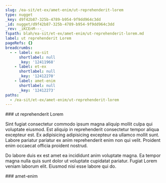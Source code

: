 ```yaml
---
slug: /ea-sit/et-ex/amet-enim/ut-reprehenderit-lorem
type: nugget
_key: d9f42b87-325b-4789-b954-9f9dd964c3dd
_id: nugget/d9f42b87-325b-4789-b954-9f9dd964c3dd
_rev: _iKCEnM---_
fspath: blah/ea-sit/et-ex/amet-enim/ut-reprehenderit-lorem.md
label: ut reprehenderit Lorem
pageRefs: {}
breadcrumbs:
  - - label: ea-sit
      shortlabel: null
      _key: '12411968'
    - label: et-ex
      shortlabel: null
      _key: '12412270'
    - label: amet-enim
      shortlabel: null
      _key: '12412273'
paths:
  - /ea-sit/et-ex/amet-enim/ut-reprehenderit-lorem
---
```


<NuggetArea>
<Nugget slug="/ea-sit/et-ex/amet-enim/ut-reprehenderit-lorem" type="nugget" _key="d9f42b87-325b-4789-b954-9f9dd964c3dd" _id="nugget/d9f42b87-325b-4789-b954-9f9dd964c3dd" _rev="_iKCEnM---_" fspath="blah/ea-sit/et-ex/amet-enim/ut-reprehenderit-lorem.md" label="ut reprehenderit Lorem" paths="/ea-sit/et-ex/amet-enim/ut-reprehenderit-lorem">
<NuggetBody>
### ut reprehenderit Lorem

Sint fugiat consectetur commodo ipsum magna aliquip mollit culpa qui voluptate eiusmod. Est aliquip in reprehenderit consectetur tempor aliqua excepteur est. Ex adipisicing adipisicing excepteur ea ullamco mollit sunt. Labore pariatur pariatur ex anim reprehenderit enim non qui velit. Proident enim occaecat officia proident nostrud.

Do labore duis ex est amet ea incididunt anim voluptate magna. Ea tempor magna nulla quis sunt dolor ut voluptate cupidatat pariatur. Fugiat Lorem veniam laborum elit. Eiusmod nisi esse labore qui do.

</NuggetBody>
<Breadcrumbs>
<Crumbs>
<Crumb _key="12411968" label="ea-sit" /><Crumb _key="12412270" label="et-ex" /><Crumb _key="12412273" label="amet-enim" />
</Crumbs>
</Breadcrumbs>
</Nugget>

<NuggetsInbound>
</NuggetsInbound>
<NuggetsOutbound>
</NuggetsOutbound>
</NuggetArea>
<PassagesInbound>
<Passage direction="inbound" type="passage" _key="12412273" _id="passage/12412273" _rev="_iKCEnL6--_" label="amet-enim" passage="amet-enim" fspath="blah/ea-sit/et-ex/amet-enim" paths="/ea-sit/et-ex/amet-enim" slug="/ea-sit/et-ex/amet-enim">
<NuggetBody>
### amet-enim

</NuggetBody>
<Breadcrumbs>
<Crumbs>
<Crumb _key="12411968" label="ea-sit" /><Crumb _key="12412270" label="et-ex" />
</Crumbs>
</Breadcrumbs>
</Passage>

</PassagesInbound>
<PassagesOutbound>
</PassagesOutbound>